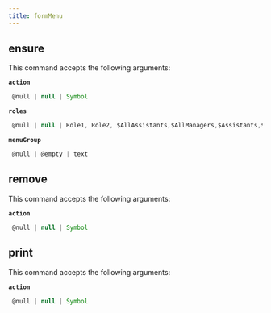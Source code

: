 ```yaml
---
title: formMenu
---
```


## ensure

This command accepts the following arguments:

**`action`**
```js filename="type"
 @null | null | Symbol
```
**`roles`**
```js filename="type"
 @null | null | Role1, Role2, $AllAssistants,$AllManagers,$Assistants,$GrandManager,$Manager,$Public,$Self...
```
**`menuGroup`**
```js filename="type"
 @null | @empty | text
```

## remove

This command accepts the following arguments:

**`action`**
```js filename="type"
 @null | null | Symbol
```

## print

This command accepts the following arguments:

**`action`**
```js filename="type"
 @null | null | Symbol
```

